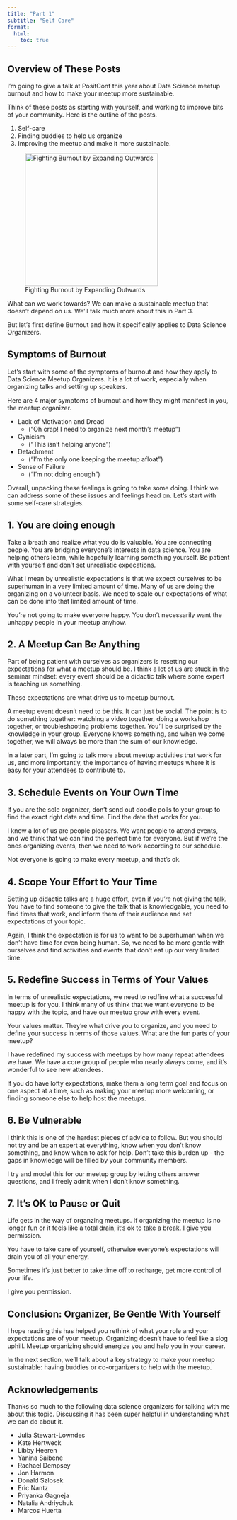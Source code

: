 ```yaml
---
title: "Part 1" 
subtitle: "Self Care"
format:
  html:
    toc: true
---
```


## Overview of These Posts

I'm going to give a talk at PositConf this year about Data Science meetup burnout and how to make your meetup more sustainable. 

Think of these posts as starting with yourself, and working to improve bits of your community. Here is the outline of the posts.

1. Self-care
2. Finding buddies to help us organize
3. Improving the meetup and make it more sustainable.

![Fighting Burnout by Expanding Outwards](circle-out.png){width=300}

What can we work towards? We can make a sustainable meetup that doesn't depend on us. We'll talk much more about this in Part 3.

But let's first define Burnout and how it specifically applies to Data Science Organizers. 

## Symptoms of Burnout

Let's start with some of the symptoms of burnout and how they apply to Data Science Meetup Organizers. It is a lot of work, especially when organizing talks and setting up speakers.

Here are 4 major symptoms of burnout and how they might manifest in you, the meetup organizer.

- Lack of Motivation and Dread 
    - ("Oh crap! I need to organize next month's meetup")
- Cynicism 
    - ("This isn't helping anyone")
- Detachment 
    - ("I'm the only one keeping the meetup afloat")
- Sense of Failure 
    - ("I'm not doing enough")

Overall, unpacking these feelings is going to take some doing. I think we can address some of these issues and feelings head on. Let's start with some self-care strategies.

## 1. You are doing enough

Take a breath and realize what you do is valuable. You are connecting people. You are bridging everyone's interests in data science. You are helping others learn, while hopefully learning something yourself. Be patient with yourself and don't set unrealistic expecations. 

What I mean by unrealistic expectations is that we expect ourselves to be superhuman in a very limited amount of time. Many of us are doing the organizing on a volunteer basis. We need to scale our expectations of what can be done into that limited amount of time. 

You're not going to make everyone happy. You don't necessarily want the unhappy people in your meetup anyhow.

## 2. A Meetup Can Be Anything

Part of being patient with ourselves as organizers is resetting our expectations for what a meetup should be. I think a lot of us are stuck in the seminar mindset: every event should be a didactic talk where some expert is teaching us something.

These expectations are what drive us to meetup burnout. 

A meetup event doesn't need to be this. It can just be social. The point is to do something together: watching a video together, doing a workshop together, or troubleshooting problems together. You'll be surprised by the knowledge in your group. Everyone knows something, and when we come together, we will always be more than the sum of our knowledge.

In a later part, I'm going to talk more about meetup activities that work for us, and more importantly, the importance of having meetups where it is easy for your attendees to contribute to. 

## 3. Schedule Events on Your Own Time

If you are the sole organizer, don't send out doodle polls to your group to find the exact right date and time. Find the date that works for you.

I know a lot of us are people pleasers. We want people to attend events, and we think that we can find the perfect time for everyone. But if we're the ones organizing events, then we need to work according to our schedule. 

Not everyone is going to make every meetup, and that's ok.

## 4. Scope Your Effort to Your Time

Setting up didactic talks are a huge effort, even if you're not giving the talk. You have to find someone to give the talk that is knowledgable, you need to find times that work, and inform them of their audience and set expectations of your topic.

Again, I think the expectation is for us to want to be superhuman when we don't have time for even being human. So, we need to be more gentle with ourselves and find activities and events that don't eat up our very limited time.

## 5. Redefine Success in Terms of Your Values

In terms of unrealistic expectations, we need to redfine what a successful meetup is for you. I think many of us think that we want everyone to be happy with the topic, and have our meetup grow with every event.

Your values matter. They're what drive you to organize, and you need to define your success in terms of those values. What are the fun parts of your meetup? 

I have redefined my success with meetups by how many repeat attendees we have. We have a core group of people who nearly always come, and it's wonderful to see new attendees.

If you do have lofty expectations, make them a long term goal and focus on one aspect at a time, such as making your meetup more welcoming, or finding someone else to help host the meetups. 

## 6. Be Vulnerable

I think this is one of the hardest pieces of advice to follow. But you should not try and be an expert at everything, know when you don't know something, and know when to ask for help. Don't take this burden up - the gaps in knowledge will be filled by your community members.

I try and model this for our meetup group by letting others answer questions, and I freely admit when I don't know something. 

## 7. It's OK to Pause or Quit

Life gets in the way of organzing meetups. If organizing the meetup is no longer fun or it feels like a total drain, it's ok to take a break. I give you permission. 

You have to take care of yourself, otherwise everyone's expectations will drain you of all your energy.

Sometimes it's just better to take time off to recharge, get more control of your life. 

I give you permission.

## Conclusion: Organizer, Be Gentle With Yourself

I hope reading this has helped you rethink of what your role and your expectations are of your meetup. Organizing doesn't have to feel like a slog uphill. Meetup organizing should energize you and help you in your career.

In the next section, we'll talk about a key strategy to make your meetup sustainable: having buddies or co-organizers to help with the meetup. 

## Acknowledgements

Thanks so much to the following data science organizers for talking with me about this topic. Discussing it has been super helpful in understanding what we can do about it. 

- Julia Stewart-Lowndes
- Kate Hertweck
- Libby Heeren
- Yanina Saibene
- Rachael Dempsey
- Jon Harmon
- Donald Szlosek
- Eric Nantz
- Priyanka Gagneja
- Natalia Andriychuk
- Marcos Huerta